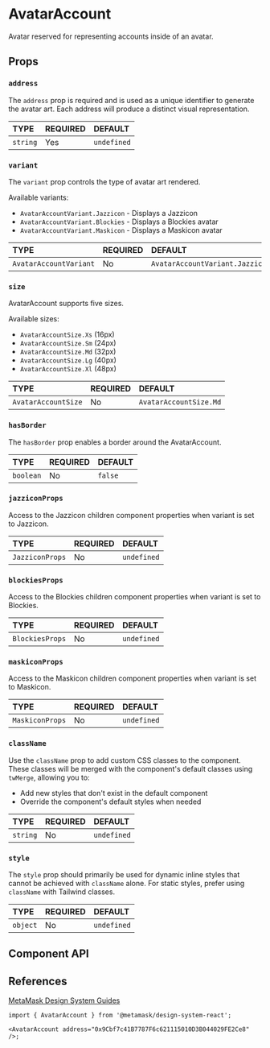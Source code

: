 

# AvatarAccount

Avatar reserved for representing accounts inside of an avatar.

<Canvas of={AvatarAccountStories.Default} />

## Props

### `address`

The `address` prop is required and is used as a unique identifier to generate the avatar art. Each address will produce a distinct visual representation.

<table>
  <thead>
    <tr>
      <th align="left">TYPE</th>
      <th align="left">REQUIRED</th>
      <th align="left">DEFAULT</th>
    </tr>
  </thead>
  <tbody>
    <tr>
      <td align="left">
        <code>string</code>
      </td>
      <td align="left">Yes</td>
      <td align="left">
        <code>undefined</code>
      </td>
    </tr>
  </tbody>
</table>

<Canvas of={AvatarAccountStories.Address} />

### `variant`

The `variant` prop controls the type of avatar art rendered.

Available variants:
- `AvatarAccountVariant.Jazzicon` - Displays a Jazzicon
- `AvatarAccountVariant.Blockies` - Displays a Blockies avatar
- `AvatarAccountVariant.Maskicon` - Displays a Maskicon avatar

<table>
  <thead>
    <tr>
      <th align="left">TYPE</th>
      <th align="left">REQUIRED</th>
      <th align="left">DEFAULT</th>
    </tr>
  </thead>
  <tbody>
    <tr>
      <td align="left">
        <code>AvatarAccountVariant</code>
      </td>
      <td align="left">No</td>
      <td align="left">
        <code>AvatarAccountVariant.Jazzicon</code>
      </td>
    </tr>
  </tbody>
</table>

<Canvas of={AvatarAccountStories.Variant} />

### `size`

AvatarAccount supports five sizes.

Available sizes:
- `AvatarAccountSize.Xs` (16px)
- `AvatarAccountSize.Sm` (24px)
- `AvatarAccountSize.Md` (32px)
- `AvatarAccountSize.Lg` (40px)
- `AvatarAccountSize.Xl` (48px)

<table>
  <thead>
    <tr>
      <th align="left">TYPE</th>
      <th align="left">REQUIRED</th>
      <th align="left">DEFAULT</th>
    </tr>
  </thead>
  <tbody>
    <tr>
      <td align="left">
        <code>AvatarAccountSize</code>
      </td>
      <td align="left">No</td>
      <td align="left">
        <code>AvatarAccountSize.Md</code>
      </td>
    </tr>
  </tbody>
</table>

<Canvas of={AvatarAccountStories.Size} />

### `hasBorder`

The `hasBorder` prop enables a border around the AvatarAccount.

<table>
  <thead>
    <tr>
      <th align="left">TYPE</th>
      <th align="left">REQUIRED</th>
      <th align="left">DEFAULT</th>
    </tr>
  </thead>
  <tbody>
    <tr>
      <td align="left">
        <code>boolean</code>
      </td>
      <td align="left">No</td>
      <td align="left">
        <code>false</code>
      </td>
    </tr>
  </tbody>
</table>

<Canvas of={AvatarAccountStories.HasBorder} />

### `jazziconProps`

Access to the Jazzicon children component properties when variant is set to Jazzicon.

<table>
  <thead>
    <tr>
      <th align="left">TYPE</th>
      <th align="left">REQUIRED</th>
      <th align="left">DEFAULT</th>
    </tr>
  </thead>
  <tbody>
    <tr>
      <td align="left">
        <code>JazziconProps</code>
      </td>
      <td align="left">No</td>
      <td align="left">
        <code>undefined</code>
      </td>
    </tr>
  </tbody>
</table>

### `blockiesProps`

Access to the Blockies children component properties when variant is set to Blockies.

<table>
  <thead>
    <tr>
      <th align="left">TYPE</th>
      <th align="left">REQUIRED</th>
      <th align="left">DEFAULT</th>
    </tr>
  </thead>
  <tbody>
    <tr>
      <td align="left">
        <code>BlockiesProps</code>
      </td>
      <td align="left">No</td>
      <td align="left">
        <code>undefined</code>
      </td>
    </tr>
  </tbody>
</table>

### `maskiconProps`

Access to the Maskicon children component properties when variant is set to Maskicon.

<table>
  <thead>
    <tr>
      <th align="left">TYPE</th>
      <th align="left">REQUIRED</th>
      <th align="left">DEFAULT</th>
    </tr>
  </thead>
  <tbody>
    <tr>
      <td align="left">
        <code>MaskiconProps</code>
      </td>
      <td align="left">No</td>
      <td align="left">
        <code>undefined</code>
      </td>
    </tr>
  </tbody>
</table>

### `className`

Use the `className` prop to add custom CSS classes to the component. These classes will be merged with the component's default classes using `twMerge`, allowing you to:

- Add new styles that don't exist in the default component
- Override the component's default styles when needed

<table>
  <thead>
    <tr>
      <th align="left">TYPE</th>
      <th align="left">REQUIRED</th>
      <th align="left">DEFAULT</th>
    </tr>
  </thead>
  <tbody>
    <tr>
      <td align="left">
        <code>string</code>
      </td>
      <td align="left">No</td>
      <td align="left">
        <code>undefined</code>
      </td>
    </tr>
  </tbody>
</table>

### `style`

The `style` prop should primarily be used for dynamic inline styles that cannot be achieved with `className` alone. For static styles, prefer using `className` with Tailwind classes.

<table>
  <thead>
    <tr>
      <th align="left">TYPE</th>
      <th align="left">REQUIRED</th>
      <th align="left">DEFAULT</th>
    </tr>
  </thead>
  <tbody>
    <tr>
      <td align="left">
        <code>object</code>
      </td>
      <td align="left">No</td>
      <td align="left">
        <code>undefined</code>
      </td>
    </tr>
  </tbody>
</table>

## Component API

<Controls of={AvatarAccountStories.Default} />

## References

[MetaMask Design System Guides](https://www.notion.so/MetaMask-Design-System-Guides-Design-f86ecc914d6b4eb6873a122b83c12940)

```tsx
import { AvatarAccount } from '@metamask/design-system-react';

<AvatarAccount address="0x9Cbf7c41B7787F6c621115010D3B044029FE2Ce8" />;
```
